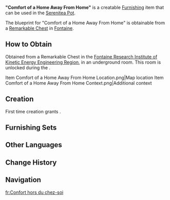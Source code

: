 {{Furnishing Infobox
|id             = 362119
|image          = Item Comfort of a Home Away From Home.png
|category       = Small Furnishing
|subcategory    = Seating
|quality        = 3
|adeptal_energy = 60
|load           = 113
|reduced_load   = 85
|description    = This large sofa handcrafted by [[Fontaine]]'s skilled artisans boasts incredibly soft cushions. Though initially designed for hosting guests at formal events, this sofa has gradually become popular among ordinary households thanks to meka-assisted mass production. When you sit on it, any fatigue quickly dissipates, offering a sensation reminiscent of being in the comfort of your own home. This remarkable feature has made "Home Away from Home" sofas an ideal choice for households and businesses alike in Fontaine.
|interaction    = Seat
|blueprint      = Remarkable Chest
}}
'''"Comfort of a Home Away From Home"''' is a creatable [[Furnishing]] item that can be used in the [[Serenitea Pot]].

The blueprint for "Comfort of a Home Away From Home" is obtainable from a [[Remarkable Chest]] in [[Fontaine]].

==How to Obtain==
Obtained from a Remarkable Chest in the [[Fontaine Research Institute of Kinetic Energy Engineering Region]], in an underground room. This room is unlocked during the {{Quest|Fontaine Research Institute, Stagnating in the Rubble}}.
<gallery>
Item Comfort of a Home Away From Home Location.png|Map location
Item Comfort of a Home Away From Home Context.png|Additional context
</gallery>

==Creation==
First time creation grants {{Item|Trust|24|x=60}}.
{{Recipe
|type = Creation
|time = 14h
|Ash Wood = 4
|Iron Chunk = 2
|Fabric = 6
|sort = Ash Wood;Iron Chunk;Fabric
}}

==Furnishing Sets==
{{Craft Usage|type=Furnishing Set}}

==Other Languages==
{{Other Languages
|en      = "Comfort of a Home Away From Home"
|zhs     = 「宾至如归的舒适」
|zhs_rm  = 
|zht     = 「賓至如歸的舒適」
|zht_rm  = 
|zh_tl   = 
|ja      = 「アットホーム・リラックス」
|ja_rm   = "Atto Hoomu - Rirakkusu"
|ja_tl   = "At Home - Relax"
|ko      = 「내 집 같은 편안함」
|ko_rm   = 
|ko_tl   = "Comfort Like Home"
|es      = Como en casa
|es_tl   = Like at Home
|fr      = Confort hors du chez-soi
|fr_tl   = Comfort Away from Home
|ru      = Уют домашнего очага
|ru_tl   = Comfort of a Home's Hearth
|th      = "ความสบายเหมือนอยู่บ้าน"
|th_rm   = 
|th_tl   = 
|vi      = Thoải Mái Như Về Nhà
|vi_tl   = 
|de      = „Komfort fernab der Heimat“
|de_tl   = "Comfort Far Away From Home"
|id      = "Kenyamanan di Rumah yang Jauh"
|id_tl   = "The Comfort of a Faraway Home"
|pt      = "Conforto Longe de Casa"
|pt_tl   = "Comfort Far from Home"
|tr      = "Evden Uzakta Ev Rahatlığı"
|tr_tl   = 
|it      = A casa lontano da casa
|it_tl   = At Home Away From Home
}}

==Change History==
{{Change History|4.1}}

==Navigation==
{{Furnishing Navbox|interior}}

[[fr:Confort hors du chez-soi]]